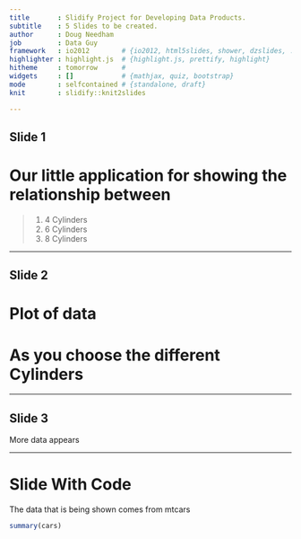 ```yaml
---
title       : Slidify Project for Developing Data Products.
subtitle    : 5 Slides to be created. 
author      : Doug Needham
job         : Data Guy
framework   : io2012        # {io2012, html5slides, shower, dzslides, ...}
highlighter : highlight.js  # {highlight.js, prettify, highlight}
hitheme     : tomorrow      # 
widgets     : []            # {mathjax, quiz, bootstrap}
mode        : selfcontained # {standalone, draft}
knit        : slidify::knit2slides

---
```


## Slide 1

Our little application for showing the relationship between 
======
> 1. 4 Cylinders
> 2. 6 Cylinders
> 3. 8 Cylinders


---

## Slide 2

Plot of data
=====
# As you choose the different Cylinders


--- 

## Slide 3

More data appears

----

Slide With Code
========================================================
The data that is being shown comes from mtcars
```r
summary(cars)
```


